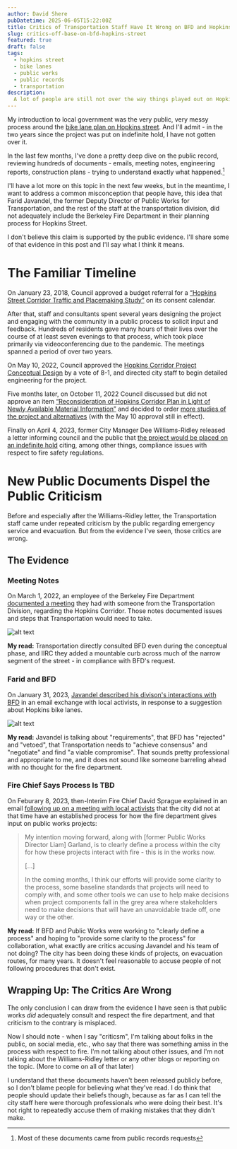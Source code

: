 ```yaml
---
author: David Shere
pubDatetime: 2025-06-05T15:22:00Z
title: Critics of Transportation Staff Have It Wrong on BFD and Hopkins Street
slug: critics-off-base-on-bfd-hopkins-street
featured: true
draft: false 
tags:
  - hopkins street
  - bike lanes
  - public works
  - public records
  - transportation
description:
  A lot of people are still not over the way things played out on Hopkins Street. Like me, for example.
---
```

My introduction to local government was the very public, very messy process around the [bike lane plan on Hopkins street](https://berkeleyca.gov/your-government/our-work/capital-projects/hopkins-corridor-traffic-and-placemaking-study). And I'll admit - in the two years since the project was put on indefinite hold, I have not gotten over it.

In the last few months, I've done a pretty deep dive on the public record, reviewing hundreds of documents - emails, meeting notes, engineering reports, construction plans - trying to understand exactly what happened.[^1]

I'll have a lot more on this topic in the next few weeks, but in the meantime, I want to address a common misconception that people have, this idea that Farid Javandel, the former Deputy Director of Public Works for Transportation, and the rest of the staff at the transportation division, did not adequately include the Berkeley Fire Department in their planning process for Hopkins Street.

I don't believe this claim is supported by the public evidence. I'll share some of that evidence in this post and I'll say what I think it means.


# The Familiar Timeline

On January 23, 2018, Council approved a budget referral for a [“Hopkins Street Corridor Traffic and Placemaking Study”](https://berkeleyca.gov/sites/default/files/documents/Hopkins%20Corridor%20Study%20Referral%2001-23-18_0.pdf) on its consent calendar.

After that, staff and consultants spent several years designing the project and engaging with the community in a public process to solicit input and feedback. Hundreds of residents gave many hours of their lives over the course of at least seven evenings to that process, which took place primarily via videoconferencing due to the pandemic. The meetings spanned a period of over two years.

On May 10, 2022, Council approved the [Hopkins Corridor Project Conceptual Design](https://berkeleyca.gov/sites/default/files/2022-04/2022-05-10%20Item%2033%20Hopkins%20Corridor%20Project.pdf) by a vote of 8-1, and directed city staff to begin detailed engineering for the project.

Five months later, on October 11, 2022 Council discussed but did not approve an item [“Reconsideration of Hopkins Corridor Plan in Light of Newly Available Material Information”](https://berkeleyca.gov/sites/default/files/documents/2022-10-11%20Item%2023%20Reconsideration%20of%20Hopkins%20Corridor.pdf) and decided to order [more studies of the project and alternatives](https://berkeleyca.gov/sites/default/files/documents/2022-10-11%20Item%2023%20Rev2%20City%20Manager.pdf) (with the May 10 approval still in effect).

Finally on April 4, 2023, former City Manager Dee Williams-Ridley released a letter informing council and the public that [the project would be placed on an indefinite hold](https://berkeleyca.gov/sites/default/files/documents/2023-04-05%20Public%20Information%20for%20Hopkins%20Corridor%20Project.pdf) citing, among other things, compliance issues with respect to fire safety regulations.

# New Public Documents Dispel the Public Criticism

Before and especially after the Williams-Ridley letter, the Transportation staff came under repeated criticism by the public regarding emergency service and evacuation. But from the evidence I've seen, those critics are wrong.

## The Evidence

### Meeting Notes

On March 1, 2022, an employee of the Berkeley Fire Department [documented a meeting](https://hopkins-street-documents.s3.us-west-2.amazonaws.com/MtgNotes_SRiggs(BFD)_HopkinsCorridor_BThomas3-1-22.pdf-redacted+(2).pdf) they had with someone from the Transportation Division, regarding the Hopkins Corridor. Those notes documented issues and steps that Transportation would need to take. 

![alt text](bfd_transportation.png)

__My read:__ Transportation directly consulted BFD even during the conceptual phase, and IIRC they added a mountable curb across much of the narrow segment of the street - in compliance with BFD's request.

### Farid and BFD
On January 31, 2023, [Javandel described his divison's interactions with BFD](https://hopkins-street-documents.s3.us-west-2.amazonaws.com/Re_%2BHopkins%2BGilman%2Bto%2BNorthside%2Bquestion.pdf) in an email exchange with local activists, in response to a suggestion about Hopkins bike lanes.

![alt text](farid-listened-to-bfd.png)

__My read:__ Javandel is talking about "requirements", that BFD has "rejected" and "vetoed", that Transportation needs to "achieve consensus" and "negotiate" and find "a viable compromise". That sounds pretty professional and appropriate to me, and it does not sound like someone barreling ahead with no thought for the fire department.

### Fire Chief Says Process Is TBD

On Feburary 8, 2023, then-Interim Fire Chief David Sprague explained in an email [following up on a meeting with local activists](https://hopkins-street-documents.s3.us-west-2.amazonaws.com/RE_%2BThanks_Redacted%20Redacted.pdf) that the city did not at that time have an established process for how the fire department gives input on public works projects:

> My intention moving forward, along with [former Public Works Director Liam] Garland, is to clearly define a process within the city for how these projects interact with fire - this is in the works now.
>
> [...]
>
> In the coming months, I think our efforts will provide some clarity to the process, some baseline standards that projects will need to comply with, and some other tools we can use to help make decisions when project components fall in the grey area where stakeholders need to make decisions that will have an unavoidable trade off, one way or the other.

__My read:__  If BFD and Public Works were working to "clearly define a process" and hoping to "provide some clarity to the process" for collaboration, what exactly are critics accusing Javandel and his team of not doing? The city has been doing these kinds of projects, on evacuation routes, for many years. It doesn't feel reasonable to accuse people of not following procedures that don't exist.

## Wrapping Up: The Critics Are Wrong

The only conclusion I can draw from the evidence I have seen is that public works *did* adequately consult and respect the fire department, and that criticism to the contrary is misplaced.

Now I should note - when I say "criticsm", I'm talking about folks in the public, on social media, etc., who say that there was something amiss in the process with respect to fire. I'm not talking about other issues, and I'm not talking about the Williams-Ridley letter or any other blogs or reporting on the topic. (More to come on all of that later)

I understand that these documents haven't been released publicly before, so I don't blame people for believing what they've read. I do think that people should update their beliefs though, because as far as I can tell the city staff here were thorough professionals who were doing their best. It's not right to repeatedly accuse them of making mistakes that they didn't make.

[^1]: Most of these documents came from public records requests




